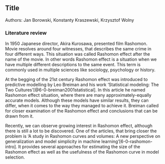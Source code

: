
## Title
Authors: Jan Borowski, Konstanty Kraszewski, Krzysztof Wolny

### Literature review

 
In 1950 Japanese director, Akira Kurosawa, presented film Rashomon. Movie resolves around four witnesses, that describes the same crime in four different ways. This situation was called Rashomon effect after the name of the movie. In other words Rashomon effect is a situation when we have multiple different descriptions to the same event. This term is commonly used in multiple sciences like sociology, psychology or history.  

At the begging of the 21st century Rashomon effect was introduced to predictive modelling by Leo Breiman and his work ‘Statistical modeling: The Two Cultures'[@6-0-breiman2001statistical]. In this article he named Rashomon effect situation, where there are many approximately-equally accurate models. Although these models have similar results, they can differ, when it comes to the way they managed to achieve it. Breiman called for closer examination of the Rashomon effect and conclusions that can be drawn from it.  

Recently, we can observe growing interest in Rashomon effect, although there is still a lot to be discovered. One of the articles, that bring closer the problem is ‘A study in Rashomon curves and volumes: A new perspective on generalization and model simplicity in machine learning’[6-0-rashomon-intro]. It provides several approaches for estimating the size of the Rashomon effect as well as the usefulness of the Rashomon curve in model selection.  
